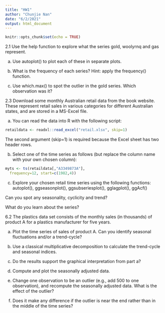 ```yaml
---
title: "HW1"
author: "Chunjie Nan"
date: "6/2/2021"
output: html_document
---
```


```r
knitr::opts_chunk$set(echo = TRUE)
```


2.1 
Use the help function to explore what the series gold, woolyrnq and gas represent.

a. Use autoplot() to plot each of these in separate plots.

b. What is the frequency of each series? Hint: apply the frequency() function.

c. Use which.max() to spot the outlier in the gold series. Which observation was it?


2.3 
Download some monthly Australian retail data from the book website. These represent retail sales in various categories for different Australian states, and are stored in a MS-Excel file.

a. You can read the data into R with the following script:
```r
retaildata <- readxl::read_excel("retail.xlsx", skip=1)
```
The second argument (skip=1) is required because the Excel sheet has two header rows.


b. Select one of the time series as follows (but replace the column name with your own chosen column):
```r
myts <- ts(retaildata[,"A3349873A"],
  frequency=12, start=c(1982,4))
```

c. Explore your chosen retail time series using the following functions:
autoplot(), ggseasonplot(), ggsubseriesplot(), gglagplot(), ggAcf()

Can you spot any seasonality, cyclicity and trend? 

What do you learn about the series?


6.2
The plastics data set consists of the monthly sales (in thousands) of product A for a plastics manufacturer for five years.

a. Plot the time series of sales of product A. Can you identify seasonal fluctuations and/or a trend-cycle?

b. Use a classical multiplicative decomposition to calculate the trend-cycle and seasonal indices.

c. Do the results support the graphical interpretation from part a?

d. Compute and plot the seasonally adjusted data.

e. Change one observation to be an outlier (e.g., add 500 to one observation), and recompute the seasonally adjusted data. What is the effect of the outlier?

f. Does it make any difference if the outlier is near the end rather than in the middle of the time series?

